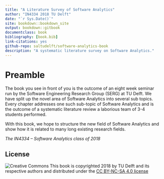 ```yaml
---
title: "A Literature Survey of Software Analytics"
author: "IN4334 2018 TU Delft"
date: "`r Sys.Date()`"
site: bookdown::bookdown_site
output: bookdown::gitbook
documentclass: book
bibliography: [book.bib]
link-citations: yes
github-repo: saltudelft/software-analytics-book
description: "A systematic literature survey on Software Analytics."
---
```


# Preamble {#intro}

The book you see in front of you is the outcome of an eight week seminar run by the Software Engineering Research Group (SERG) at TU Delft. We have split up the novel area of Software Analytics into several sub topics. Every chapter addresses one such sub-topic of Software Analytics and is the outcome of a systematic literature review a laborious team of 3-4 students performed.

With this book, we hope to structure the new field of Software Analytics and show how it is related to many long existing research fields.

*The IN4334 -- Software Analytics class of 2018*



## License

![Creative Commons](figures/cc-nc-sa.png)
This book is copyrighted 2018 by TU Delft and its
respective authors and distributed under the [CC BY-NC-SA 4.0
license](https://creativecommons.org/licenses/by-nc-sa/4.0/)
